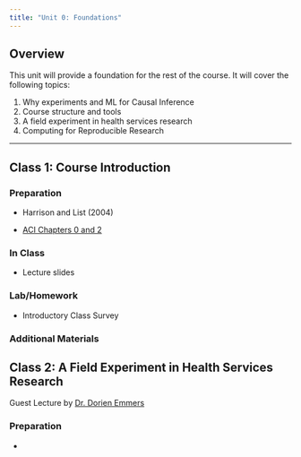 ```yaml
---
title: "Unit 0: Foundations"
---
```


## Overview

This unit will provide a foundation for the rest of the course. It will cover the following topics:

1.  Why experiments and ML for Causal Inference
2.  Course structure and tools
3.  A field experiment in health services research
4.  Computing for Reproducible Research

------------------------------------------------------------------------

## Class 1: Course Introduction

### Preparation

-   Harrison and List (2004)

-   [ACI Chapters 0 and 2](https://causalml-book.org/)

### In Class

-   Lecture slides

### Lab/Homework

-   Introductory Class Survey

### Additional Materials

## Class 2: A Field Experiment in Health Services Research

Guest Lecture by [Dr. Dorien Emmers](https://sccei.fsi.stanford.edu/reap/people/dorien-emmers)

### Preparation

-